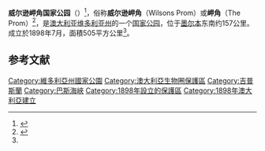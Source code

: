 {{Infobox Australian place
| type                   = protected
| name                   = 威爾遜岬國家公園
| state                  = vic
| iucn_category          = II
| image                  = A194, Wilson's Promontory National Park, Australia, rocky beach, 2007.JPG
| caption                = 
| image_alt              =
| image2                 = Australia Victoria South Gippsland Shire location map.svg
| caption2               = 
| image2_alt             =
| coordinates            = {{coord|39|00|48|S|146|23|37|E|display=inline,title}}
| relief                 = yes
| pushpin_label_position = top
| map_alt                = 
| nearest_town_or_city   = [[Yanakie,_Victoria|Yanakie]]
| area                   = 505
| area_footnotes         = <ref name="Visitor Guide">{{cite web|title=Wilsons Promontory National Park: Visitor Guide|work=Parks Victoria|url=http://www.parkweb.vic.gov.au/resources05/05_0487.pdf|type=PDF|access-date=2010-03-14|url-status=yes|archive-url=https://web.archive.org/web/20100331180601/http://www.parkweb.vic.gov.au/resources05/05_0487.pdf|archive-date=2010-03-31}}</ref>
| established            = {{start date|1898|07||df=y}}
| established_footnotes  = 
| visitation_num         = 
| visitation_year        = 
| managing_authorities   = Parks Victoria
| url                    = https://www.parks.vic.gov.au/places-to-see/parks/wilsons-promontory-national-park
}}

'''威尔逊岬角国家公园'''（{{lang-en|Wilsons Promontory National Park}}）<ref>{{Cite web|title=Wilsons Promontory National Park|url=http://www.ga.gov.au/bin/gazd01?rec=258452|accessdate=2009-06-14|work=Gazetteer of Australia|publisher=Geoscience Australia|archive-date=2011-06-05|archive-url=https://web.archive.org/web/20110605043214/http://www.ga.gov.au/bin/gazd01?rec=258452|dead-url=yes}}</ref>，俗称'''威尔逊岬角'''（Wilsons Prom）或'''岬角'''（The Prom）<ref name="visitvictoria.com">{{Cite web|title=Wilsons Promontory, Gippsland, Victoria, Australia|url=http://www.visitvictoria.com/Regions/Gippsland/Things-to-do/Nature-and-wildlife/National-parks-and-reserves/Wilsons-Promontory|accessdate=2015-06-25|work=Tourism Victoria home|archive-date=2020-12-06|archive-url=https://web.archive.org/web/20201206102026/https://www.visitvictoria.com/Regions/Gippsland/Things-to-do/Nature-and-wildlife/National-parks-and-reserves/Wilsons-Promontory|dead-url=no}}</ref>，是[[澳大利亚|澳大利亚]][[维多利亚州|维多利亚州]]{{link-en|吉普斯兰|Gippsland}}的一个[[国家公园|国家公园]]，位于[[墨尔本|墨尔本]]东南约157公里。成立於1898年7月，面積505平方公里<ref name="Visitor Guide"/>。

==参考文献==
{{reflist}}

{{Authority control}}

{{DEFAULTSORT:Wilsons Promontory National Park}}
[[Category:維多利亞州國家公園|Category:維多利亞州國家公園]]
[[Category:澳大利亞生物圈保護區|Category:澳大利亞生物圈保護區]]
[[Category:吉普斯蘭|Category:吉普斯蘭]]
[[Category:巴斯海峽|Category:巴斯海峽]]
[[Category:1898年設立的保護區|Category:1898年設立的保護區]]
[[Category:1898年澳大利亞建立|Category:1898年澳大利亞建立]]